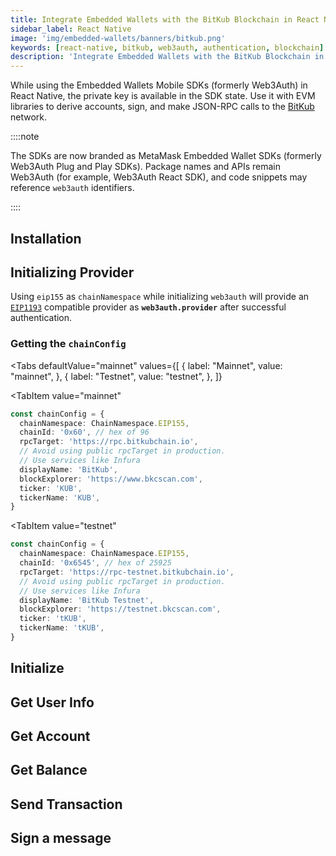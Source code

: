 ```yaml
---
title: Integrate Embedded Wallets with the BitKub Blockchain in React Native
sidebar_label: React Native
image: 'img/embedded-wallets/banners/bitkub.png'
keywords: [react-native, bitkub, web3auth, authentication, blockchain]
description: 'Integrate Embedded Wallets with the BitKub Blockchain in React Native | Embedded Wallets'
---
```



While using the Embedded Wallets Mobile SDKs (formerly Web3Auth) in React Native, the private key is available in the SDK state. Use it with EVM libraries to derive accounts, sign, and make JSON-RPC calls to the [BitKub](https://developers.bitkubchain.com/) network.

::::note

The SDKs are now branded as MetaMask Embedded Wallet SDKs (formerly Web3Auth Plug and Play SDKs). Package names and APIs remain Web3Auth (for example, Web3Auth React SDK), and code snippets may reference `web3auth` identifiers.

::::

## Installation

<InstallationSnippet />

## Initializing Provider

Using `eip155` as `chainNamespace` while initializing `web3auth` will provide an [`EIP1193`](https://eips.ethereum.org/EIPS/eip-1193) compatible provider as **`web3auth.provider`** after successful authentication.

### Getting the `chainConfig`

<Tabs
 defaultValue="mainnet"
  values={[
    { label: "Mainnet", value: "mainnet", },
    { label: "Testnet", value: "testnet", },
  ]}
>
<TabItem
  value="mainnet"
>

```typescript
const chainConfig = {
  chainNamespace: ChainNamespace.EIP155,
  chainId: '0x60', // hex of 96
  rpcTarget: 'https://rpc.bitkubchain.io',
  // Avoid using public rpcTarget in production.
  // Use services like Infura
  displayName: 'BitKub',
  blockExplorer: 'https://www.bkcscan.com',
  ticker: 'KUB',
  tickerName: 'KUB',
}
```

</TabItem>

<TabItem
  value="testnet"
>

```typescript
const chainConfig = {
  chainNamespace: ChainNamespace.EIP155,
  chainId: '0x6545', // hex of 25925
  rpcTarget: 'https://rpc-testnet.bitkubchain.io',
  // Avoid using public rpcTarget in production.
  // Use services like Infura
  displayName: 'BitKub Testnet',
  blockExplorer: 'https://testnet.bkcscan.com',
  ticker: 'tKUB',
  tickerName: 'tKUB',
}
```

</TabItem>
</Tabs>

## Initialize

<InitialisationSnippet />

## Get User Info

<UserInfoSnippet />

## Get Account

<GetAccountSnippet />

## Get Balance

<GetBalanceSnippet />

## Send Transaction

<SendTransactionSnippet />

## Sign a message

<SignMessageSnippet />
